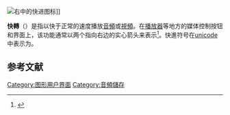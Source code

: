 {{NoteTA
|G1 = IT
|G2 = Music
|G3 = 
|T=zh-hans:快进; zh-tw:快轉; zh-hk:快進;
|1=zh-hans:音频; zh-tw:音訊; zh-hk:音訊;
|2=zh-hans:视频; zh-tw:影片; zh-hk:視訊;

|3=zh-hans:快进; zh-tw:快轉; zh-hk:快進;

}}

[[File:Forward_font_awesome.svg|右]]中的快进图标]]

'''快轉'''（{{lang-en|fast forward}}）是指以快于正常的速度播放[[音頻|音頻]]或[[視頻|視頻]]。在[[播放器|播放器]]等地方的媒体控制按钮和界面上，该功能通常以两个指向右边的实心箭头来表示<ref>{{Citation|chapter-url=https://books.google.com/books?id=515hD47OVB0C&pg=PA552|pages=552–555|title=Contemporary Ergonomics|year=1995|chapter=Study of VCR tape deck icon recognition|accessdate=2021-04-10|archive-date=2021-04-10|archive-url=https://web.archive.org/web/20210410160230/https://books.google.com/books?id=515hD47OVB0C&pg=PA552|dead-url=no}}</ref>。快進符号在[[unicode|unicode]]中表示为{{unichar|23E9}}。

==参考文献==
{{reflist}}

[[Category:图形用户界面|Category:图形用户界面]]
[[Category:音頻儲存|Category:音頻儲存]]